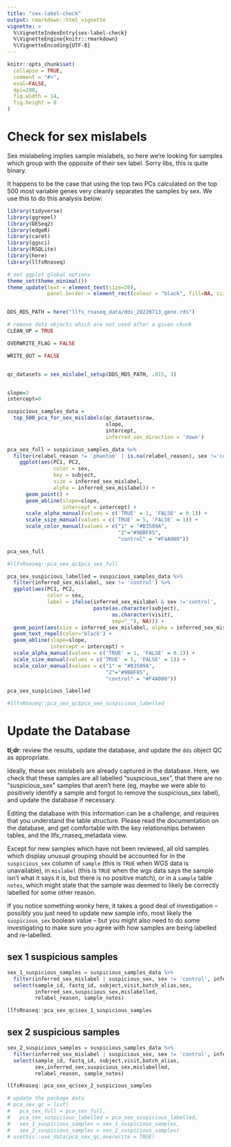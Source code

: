 ```yaml
---
title: "sex-label-check"
output: rmarkdown::html_vignette
vignette: >
  %\VignetteIndexEntry{sex-label-check}
  %\VignetteEngine{knitr::rmarkdown}
  %\VignetteEncoding{UTF-8}
---
```


```r
knitr::opts_chunk$set(
  collapse = TRUE,
  comment = "#>",
  eval=FALSE,
  dpi=200,
  fig.width = 14,
  fig.height = 8
)

```

# Check for sex mislabels

Sex mislabeling implies sample mislabels, so here we're looking for 
samples which group with the opposite of their sex label. Sorry libs, this is 
quite binary.

It happens to be the case that using the top two PCs calculated on the top 
500 most variable genes very cleanly separates the samples by sex. We use this 
to do this analysis below:

```r
library(tidyverse)
library(ggrepel)
library(DESeq2)
library(edgeR)
library(caret)
library(ggsci)
library(RSQLite)
library(here)
library(llfsRnaseq)

# set ggplot global options
theme_set(theme_minimal())
theme_update(text = element_text(size=20),
             panel.border = element_rect(colour = "black", fill=NA, size=1))


DDS_RDS_PATH = here("llfs_rnaseq_data/dds_20220713_gene.rds")

# remove data objects which are not used after a given chunk
CLEAN_UP = TRUE

OVERWRITE_FLAG = FALSE

WRITE_OUT = FALSE


qc_datasets = sex_mislabel_setup(DDS_RDS_PATH, .015, 3)


slope=3
intercept=0

suspicious_samples_data =
  top_500_pca_for_sex_mislabels(qc_datasets$raw,
                                slope,
                                intercept,
                                inferred_sex_direction = 'down')
```

```r
pca_sex_full = suspicious_samples_data %>%
  filter(relabel_reason != 'phantom' | is.na(relabel_reason), sex !='control') %>%
    ggplot(aes(PC1, PC2, 
               color = sex,
               key = subject,
               size = inferred_sex_mislabel,
               alpha = inferred_sex_mislabel)) +
      geom_point() +
      geom_abline(slope=slope,
                  intercept = intercept) +
      scale_alpha_manual(values = c('TRUE' = 1, 'FALSE' = 0.1)) +
      scale_size_manual(values = c('TRUE' = 5, 'FALSE' = 1)) +
      scale_color_manual(values = c("1" = "#B3589A",
                                    "2"="#9BBF85",
                                    "control" = "#F4A000"))

pca_sex_full

```

```r
#llfsRnaseq::pca_sex_qc$pca_sex_full
```


```r

pca_sex_suspicious_labelled = suspicious_samples_data %>%
  filter(inferred_sex_mislabel, sex != 'control') %>%
  ggplot(aes(PC1, PC2,
             color = sex,
             label = ifelse(inferred_sex_mislabel & sex !='control', 
                            paste(as.character(subject), 
                                  as.character(visit), 
                                  sep="_"), NA))) +
  geom_point(aes(size = inferred_sex_mislabel, alpha = inferred_sex_mislabel)) +
  geom_text_repel(color='black') +
  geom_abline(slope=slope,
              intercept = intercept) +
  scale_alpha_manual(values = c('TRUE' = 1, 'FALSE' = 0.1)) +
  scale_size_manual(values = c('TRUE' = 5, 'FALSE' = 1)) +
  scale_color_manual(values = c("1" = "#B3589A",
                                "2"="#9BBF85",
                                "control" = "#F4A000"))

pca_sex_suspicious_labelled

```

```r
#llfsRnaseq::pca_sex_qc$pca_sex_suspicious_labelled
```

# Update the Database

**tl;dr**: review the results, update the database, and update the `dds` 
object QC as appropriate.

Ideally, these sex mislabels are already captured in the database. Here, 
we check that these samples are all labelled "suspicious_sex", that there are 
no "suspicious_sex" samples that aren't here (eg, maybe we were able to 
positively identify a sample and forgot to remove the suspicious_sex label), 
and update the database if necessary.  

Editing the database with this information can be a challenge, and requires 
that you understand the table structure. Please read the documentation 
on the database, and get comfortable with the key relationships between 
tables, and the llfs_rnaseq_metadata view.  

Except for new samples which have not been reviewed, all old samples which 
display unusual grouping should be accounted for in the `suspicious_sex` 
column of `sample` (this is `TRUE` when WGS data is unavailable), in `mislabel` 
(this is `TRUE` when the wgs data says the sample isn't what it says it is, 
but there is no positive match), or in a `sample` table `notes`, which might 
state that the sample was deemed to likely be correctly labelled for some 
other reason.  

If you notice something wonky here, it takes a good deal of investigation -- 
possibly you just need to update new sample info, most likely the 
`suspicious_sex` boolean value -- but you might also need to do some 
investigating to make sure you agree with how samples are being labelled and 
re-labelled.

## sex 1 suspicious samples
```r
sex_1_suspicious_samples = suspicious_samples_data %>%
  filter(inferred_sex_mislabel | suspicious_sex, sex != 'control', inferred_sex == 1) %>%
  select(sample_id, fastq_id, subject,visit,batch_alias,sex,
         inferred_sex,suspicious_sex,mislabelled,
         relabel_reason, sample_notes)
```

```r
llfsRnaseq::pca_sex_qc$sex_1_suspicious_samples
```


## sex 2 suspicious samples
```r
sex_2_suspicious_samples = suspicious_samples_data %>%
  filter(inferred_sex_mislabel | suspicious_sex, sex != 'control', inferred_sex == 2) %>%
  select(sample_id, fastq_id, subject,visit,batch_alias,
         sex,inferred_sex,suspicious_sex,mislabelled,
         relabel_reason, sample_notes)
```

```r
llfsRnaseq::pca_sex_qc$sex_2_suspicious_samples
```


```r
# update the package data
# pca_sex_qc = list(
#   pca_sex_full = pca_sex_full,
#   pca_sex_suspicious_labelled = pca_sex_suspicious_labelled,
#   sex_1_suspicious_samples = sex_1_suspicious_samples,
#   sex_2_suspicious_samples = sex_2_suspicious_samples)
# usethis::use_data(pca_sex_qc,overwrite = TRUE)
```


